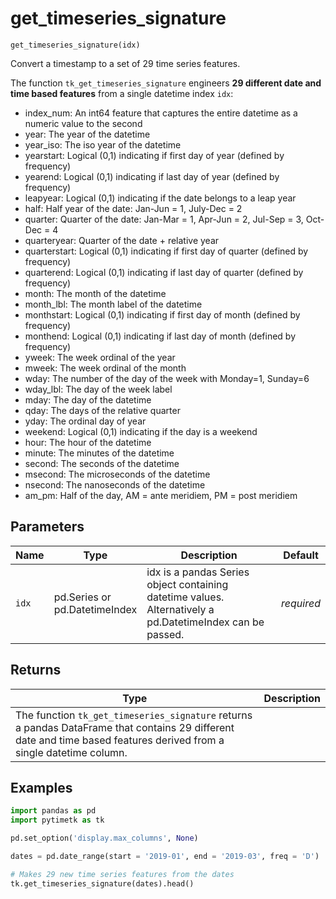 # get_timeseries_signature { #timetk.get_timeseries_signature }

`get_timeseries_signature(idx)`

Convert a timestamp to a set of 29 time series features.

The function `tk_get_timeseries_signature` engineers **29 different date and time based features** from a single datetime index `idx`: 

- index_num: An int64 feature that captures the entire datetime as a numeric value to the second
- year: The year of the datetime
- year_iso: The iso year of the datetime
- yearstart: Logical (0,1) indicating if first day of year (defined by frequency)
- yearend: Logical (0,1) indicating if last day of year (defined by frequency)
- leapyear: Logical (0,1) indicating if the date belongs to a leap year
- half: Half year of the date: Jan-Jun = 1, July-Dec = 2
- quarter: Quarter of the date: Jan-Mar = 1, Apr-Jun = 2, Jul-Sep = 3, Oct-Dec = 4
- quarteryear: Quarter of the date + relative year
- quarterstart: Logical (0,1) indicating if first day of quarter (defined by frequency)
- quarterend: Logical (0,1) indicating if last day of quarter (defined by frequency)
- month: The month of the datetime
- month_lbl: The month label of the datetime
- monthstart: Logical (0,1) indicating if first day of month (defined by frequency)
- monthend: Logical (0,1) indicating if last day of month (defined by frequency)
- yweek: The week ordinal of the year
- mweek: The week ordinal of the month
- wday: The number of the day of the week with Monday=1, Sunday=6
- wday_lbl: The day of the week label
- mday: The day of the datetime
- qday: The days of the relative quarter
- yday: The ordinal day of year
- weekend: Logical (0,1) indicating if the day is a weekend 
- hour: The hour of the datetime
- minute: The minutes of the datetime
- second: The seconds of the datetime
- msecond: The microseconds of the datetime
- nsecond: The nanoseconds of the datetime
- am_pm: Half of the day, AM = ante meridiem, PM = post meridiem

## Parameters

| Name   | Type                          | Description                                                                                               | Default    |
|--------|-------------------------------|-----------------------------------------------------------------------------------------------------------|------------|
| `idx`  | pd.Series or pd.DatetimeIndex | idx is a pandas Series object containing datetime values. Alternatively a pd.DatetimeIndex can be passed. | _required_ |

## Returns

| Type                                                                                                                                                                 | Description   |
|----------------------------------------------------------------------------------------------------------------------------------------------------------------------|---------------|
| The function `tk_get_timeseries_signature` returns a pandas DataFrame that contains 29 different date and time based features derived from a single datetime column. |               |

## Examples

```python
import pandas as pd
import pytimetk as tk

pd.set_option('display.max_columns', None)

dates = pd.date_range(start = '2019-01', end = '2019-03', freq = 'D')

# Makes 29 new time series features from the dates
tk.get_timeseries_signature(dates).head()
```